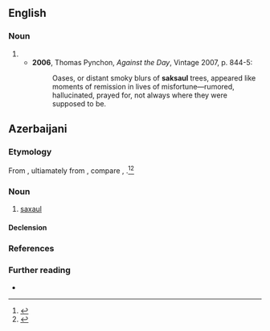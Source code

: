 ==English==

===Noun===
{{en-noun}}

# {{alt form|en|saxaul}}
#* '''2006''', Thomas Pynchon, ''Against the Day'', Vintage 2007, p. 844-5:
#*: Oases, or distant smoky blurs of '''saksaul''' trees, appeared like moments of remission in lives of misfortune—rumored, hallucinated, prayed for, not always where they were supposed to be.

==Azerbaijani==

===Etymology===
From {{bor|az|ru|саксау́л}}, ultiamately from {{der|az|xgn|-}}, compare {{cog|mn|заг}}, {{cog|xal|за}}.<ref>{{R:trk:SIGTJa|page=133}}</ref><ref>{{R:trk:VEWT|page=396b}}</ref>

===Noun===
{{az-noun}}

# [[saxaul]] {{C|az|Amaranths and goosefoots}}

====Declension====
{{az-decl-noun|u|l}}

===References===
<references/>

===Further reading===
* {{R:az:Obastan}}